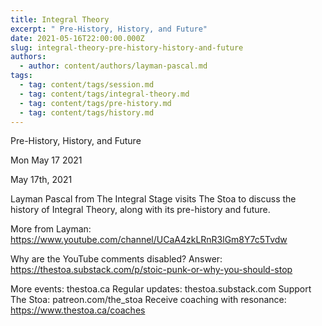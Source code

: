 ```yaml
---
title: Integral Theory
excerpt: " Pre-History, History, and Future"
date: 2021-05-16T22:00:00.000Z
slug: integral-theory-pre-history-history-and-future
authors:
  - author: content/authors/layman-pascal.md
tags:
  - tag: content/tags/session.md
  - tag: content/tags/integral-theory.md
  - tag: content/tags/pre-history.md
  - tag: content/tags/history.md
---
```




 Pre-History, History, and Future

Mon May 17 2021

May 17th, 2021

Layman Pascal from The Integral Stage visits The Stoa to discuss the history of Integral Theory, along with its pre-history and future. 

More from Layman: https://www.youtube.com/channel/UCaA4zkLRnR3lGm8Y7c5Tvdw

Why are the YouTube comments disabled? Answer: https://thestoa.substack.com/p/stoic-punk-or-why-you-should-stop

More events: thestoa.ca
Regular updates: thestoa.substack.com
Support The Stoa: patreon.com/the_stoa
Receive coaching with resonance: https://www.thestoa.ca/coaches


